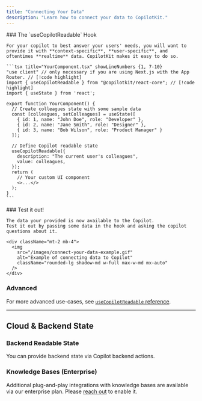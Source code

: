 ```yaml
---
title: "Connecting Your Data"
description: "Learn how to connect your data to CopilotKit."
---
```


<Steps>
  <Step>
    ### The `useCopilotReadable` Hook

    For your copilot to best answer your users' needs, you will want to provide it with **context-specific**, **user-specific**, and oftentimes **realtime** data. CopilotKit makes it easy to do so.

    ```tsx title="YourComponent.tsx" showLineNumbers {1, 7-10}
    "use client" // only necessary if you are using Next.js with the App Router. // [!code highlight]
    import { useCopilotReadable } from "@copilotkit/react-core"; // [!code highlight]
    import { useState } from 'react';
    
    export function YourComponent() {
      // Create colleagues state with some sample data
      const [colleagues, setColleagues] = useState([
        { id: 1, name: "John Doe", role: "Developer" },
        { id: 2, name: "Jane Smith", role: "Designer" },
        { id: 3, name: "Bob Wilson", role: "Product Manager" }
      ]);
    
      // Define Copilot readable state
      useCopilotReadable({
        description: "The current user's colleagues",
        value: colleagues,
      });
      return (
        // Your custom UI component
        <>...</>
      );
    }
    ```
  </Step>

  <Step>
    <UseClientCalloutSnippet components={props.components} />
  </Step>


  <Step>
    ### Test it out!

    The data your provided is now available to the Copilot.
    Test it out by passing some data in the hook and asking the copilot questions about it.

    <div className="mt-2 mb-4">
      <img 
        src="/images/connect-your-data-example.gif" 
        alt="Example of connecting data to Copilot" 
        className="rounded-lg shadow-md w-full max-w-md mx-auto"
      />
    </div>
  </Step>

</Steps>

### Advanced

For more advanced use-cases, see [`useCopilotReadable` reference](/reference/hooks/useCopilotReadable).

---
## Cloud & Backend State

### Backend Readable State

You can provide backend state via Copilot backend actions.

### Knowledge Bases (Enterprise)

Additional plug-and-play integrations with knowledge bases are available via our enterprise plan. Please [reach out](mailto:hello@copilotkit.ai) to enable it.
